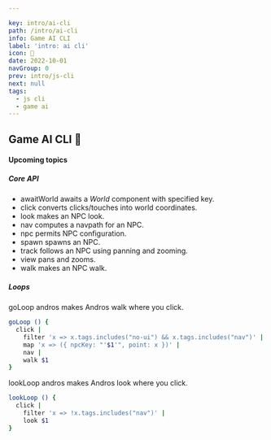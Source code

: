 ```yaml
---

key: intro/ai-cli
path: /intro/ai-cli
info: Game AI CLI
label: 'intro: ai cli'
icon: 🚧
date: 2022-10-01
navGroup: 0
prev: intro/js-cli
next: null
tags:
  - js cli
  - game ai
---
```



## Game AI CLI 🚧

<aside title="upcoming-article">

#### Upcoming topics

##### Core API

- <InlineCode>awaitWorld</InlineCode> awaits a <i>World</i> component with specified key.
- <InlineCode>click</InlineCode> converts clicks/touches into world coordinates.
- <InlineCode>look</InlineCode> makes an NPC look.
- <InlineCode>nav</InlineCode> computes a navpath for an NPC.
- <InlineCode>npc</InlineCode> permits NPC configuration.
- <InlineCode>spawn</InlineCode> spawns an NPC.
- <InlineCode>track</InlineCode> follows an NPC using panning and zooming.
- <InlineCode>view</InlineCode> pans and zooms.
- <InlineCode>walk</InlineCode> makes an NPC walk.

##### Loops

<InlineCode>goLoop andros</InlineCode> makes Andros walk where you click.

```bash
goLoop () {
  click |
    filter 'x => x.tags.includes("no-ui") && x.tags.includes("nav")' |
    map 'x => ({ npcKey: "'$1'", point: x })' |
    nav |
    walk $1
}
```

<InlineCode>lookLoop andros</InlineCode> makes Andros look where you click.

```bash
lookLoop () {
  click |
    filter 'x => !x.tags.includes("nav")' |
    look $1
}
```


</aside>